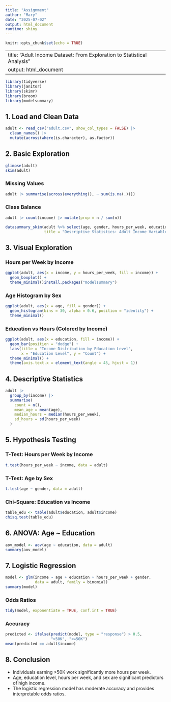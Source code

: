 ```yaml
---
title: "Assignment"
author: "Mary"
date: "2025-07-02"
output: html_document
runtime: shiny
---
```


```r
knitr::opts_chunk$set(echo = TRUE)
```

---
title: "Adult Income Dataset: From Exploration to Statistical Analysis"
output: html_document
---

```r
library(tidyverse)
library(janitor)
library(skimr)
library(broom)
library(modelsummary)
``` 

## 1. Load and Clean Data

```r
adult <- read_csv("adult.csv", show_col_types = FALSE) |>
  clean_names() |>
  mutate(across(where(is.character), as.factor))
```

## 2. Basic Exploration

```r
glimpse(adult)
skim(adult)
```

### Missing Values

```r
adult |> summarise(across(everything(), ~ sum(is.na(.))))
```

### Class Balance

```r
adult |> count(income) |> mutate(prop = n / sum(n))
```

```r
datasummary_skim(adult %>% select(age, gender, hours_per_week, education),
                 title = "Descriptive Statistics: Adult Income Variables")
```


## 3. Visual Exploration

### Hours per Week by Income
```r
ggplot(adult, aes(x = income, y = hours_per_week, fill = income)) +
  geom_boxplot() +
  theme_minimal()install.packages("modelsummary")
```

### Age Histogram by Sex
```r
ggplot(adult, aes(x = age, fill = gender)) +
  geom_histogram(bins = 30, alpha = 0.6, position = "identity") +
  theme_minimal()
```

### Education vs Hours (Colored by Income)
```r
ggplot(adult, aes(x = education, fill = income)) +
  geom_bar(position = "dodge") +
  labs(title = "Income Distribution by Education Level",
       x = "Education Level", y = "Count") +
  theme_minimal() +
  theme(axis.text.x = element_text(angle = 45, hjust = 1))
```

## 4. Descriptive Statistics

```r
adult |> 
  group_by(income) |>
  summarise(
    count = n(),
    mean_age = mean(age),
    median_hours = median(hours_per_week),
    sd_hours = sd(hours_per_week)
  )
```

## 5. Hypothesis Testing

### T-Test: Hours per Week by Income
```r
t.test(hours_per_week ~ income, data = adult)
```

### T-Test: Age by Sex
```r
t.test(age ~ gender, data = adult)
```

### Chi-Square: Education vs Income
```r
table_edu <- table(adult$education, adult$income)
chisq.test(table_edu)
```

## 6. ANOVA: Age ~ Education
```r
aov_model <- aov(age ~ education, data = adult)
summary(aov_model)
```

## 7. Logistic Regression

```r
model <- glm(income ~ age + education + hours_per_week + gender, 
             data = adult, family = binomial)
summary(model)
```

### Odds Ratios
```r
tidy(model, exponentiate = TRUE, conf.int = TRUE)
```

### Accuracy
```r
predicted <- ifelse(predict(model, type = "response") > 0.5, 
                    ">50K", "<=50K")
mean(predicted == adult$income)
```

## 8. Conclusion

- Individuals earning >50K work significantly more hours per week.
- Age, education level, hours per week, and sex are significant predictors of high income.
- The logistic regression model has moderate accuracy and provides interpretable odds ratios.
